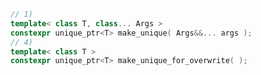 ```cpp
// 1)
template< class T, class... Args >
constexpr unique_ptr<T> make_unique( Args&&... args );
// 4)
template< class T >
constexpr unique_ptr<T> make_unique_for_overwrite( );
```